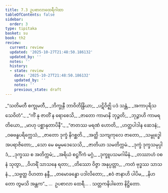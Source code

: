 ```yaml
---
title: 7.3 ဥပစာလာထေရီဂါထာ
tableOfContents: false
sidebar:
  order: 3
type: tipitaka
basket: su
book: th2
review:
  current: review
  updated: '2025-10-27T21:48:50.186132'
  updated_by: ''
  notes: ''
  history:
  - state: review
    date: '2025-10-27T21:48:50.186132'
    updated_by: ''
    notes: ''
    previous_state: draft
---
```



<ReviewStatus review={frontmatter.review} showDetails={true} />

<HypothesisAnnotation frontmatter={frontmatter} />

<DynamicBreadcrumb />

<Division number="189" book="th2" e="ch" v="19" p="400">

<Paragraph number="255" type="verses" book="th2">
_“သတိမတီ စက္ခုမတီ,_  
_ဘိက္ခုနီ ဘာဝိတိန္ဒြိယာ;_  
_ပဋိဝိဇ္ဈိ ပဒံ သန္တံ,_  
_အကာပုရိသသေဝိတံ”._  

</Paragraph>

</Division>
<Division number="190" book="th2" e="ch" v="19" p="400">

<Paragraph number="256" type="verses" book="th2">
_“ကိံ နု ဇာတိံ န ရောစေသိ,_  
_ဇာတော ကာမာနိ ဘုဉ္ဇတိ;_  
_ဘုဉ္ဇာဟိ ကာမရတိယော,_  
_မာဟု ပစ္ဆာနုတာပိနီ”._  

</Paragraph>

</Division>
<Division number="191" book="th2" e="ch" v="19" p="400">

<Paragraph number="257" type="verses" book="th2">
_“ဇာတဿ မရဏံ ဟောတိ,_  
_ဟတ္ထပါဒါန ဆေဒနံ;_  
_ဝဓဗန္ဓပရိက္လေသံ,_  
_ဇာတော ဒုက္ခံ နိဂစ္ဆတိ._  

</Paragraph>

</Division>
<Division number="192" book="th2" e="ch" v="19" p="400">

<Paragraph number="258" type="verses" book="th2">
_အတ္ထိ သကျကုလေ ဇာတော,_  
_သမ္ဗုဒ္ဓေါ အပရာဇိတော;_  
_သော မေ ဓမ္မမဒေသေသိ,_  
_ဇာတိယာ သမတိက္ကမံ._  

</Paragraph>

</Division>
<Division number="193" book="th2" e="ch" v="19" p="400">

<Paragraph number="259" type="verses" book="th2">
_ဒုက္ခံ ဒုက္ခသမုပ္ပါဒံ,_  
_ဒုက္ခဿ စ အတိက္ကမံ;_  
_အရိယံ စဋ္ဌင်္ဂိကံ မဂ္ဂံ,_  
_ဒုက္ခူပသမဂါမိနံ._  

</Paragraph>

</Division>
<Division number="194" book="th2" e="ch" v="19" p="400">

<Paragraph number="260" type="verses" book="th2">
_တဿာဟံ ဝစနံ သုတွာ,_  
_ဝိဟရိံ သာသနေ ရတာ;_  
_တိဿော ဝိဇ္ဇာ အနုပ္ပတ္တာ,_  
_ကတံ ဗုဒ္ဓဿ သာသနံ._  

</Paragraph>

</Division>
<Division number="195" book="th2" e="ch" v="19" p="400">

<Paragraph number="261" type="verses" book="th2">
_သဗ္ဗတ္ထ ဝိဟတာ နန္ဒီ,_  
_တမောခန္ဓော ပဒါလိတော;_  
_ဧဝံ ဇာနာဟိ ပါပိမ,_  
_နိဟတော တွမသိ အန္တက”._  


</Paragraph>
</Division>

<Paragraph number="262" type="center" book="th2">
…  ဥပစာလာ ထေရီ… .



</Paragraph>

<Paragraph number="263" type="center" book="th2">
သတ္တကနိပါတော နိဋ္ဌိတော.
</Paragraph>